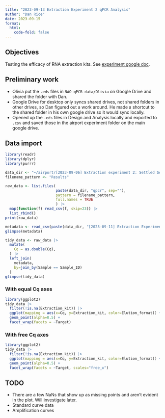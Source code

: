 ```yaml
---
title: "2023-09-13 Extraction Experiment 2 qPCR Analysis"
author: "Dan Rice"
date: 2023-09-15
format:
  html:
    code-fold: false
---
```

## Objectives

Testing the efficacy of RNA extraction kits.
See [experiment google doc](https://docs.google.com/document/d/1Po6eE3LHc9svHC4yfnDak-B-sKa7o1Pc1noFMoSbFSE/edit?usp=sharing).

## Preliminary work

- Olivia put the `.eds` files in `NAO qPCR data/Olivia` on Google Drive and shared the folder with Dan.
- Google Drive for desktop only syncs shared drives, not shared folders in other drives, so Dan figured out a work around. He made a shortcut to the shared folder in his own google drive so it would sync locally.
- Opened up the `.eds` files in Design and Analysis locally and exported to `.csv` and saved those in the airport experiment folder on the main google drive.

## Data import

```r
library(readr)
library(dplyr)
library(purrr)

data_dir <- "~/airport/[2023-09-06] Extraction experiment 2: Settled Solids/"
filename_pattern <- "Results"
```

```r
raw_data <- list.files(
                       paste(data_dir, "qpcr", sep=""),
                       pattern = filename_pattern,
                       full.names = TRUE
                       ) |>
  map(function(f) read_csv(f, skip=23)) |>
  list_rbind()
print(raw_data)
```

```r
metadata <- read_csv(paste(data_dir, "[2023-09-11] Extraction Experiment 2 templates and results - sampleMetadata.csv", sep=""))
glimpse(metadata)
```

```r
tidy_data <- raw_data |>
  mutate(
    Cq = as.double(Cq),
  ) |>
  left_join(
    metadata,
    by=join_by(Sample == Sample_ID)
  )
glimpse(tidy_data)
```

### With equal Cq axes

```r
library(ggplot2)
tidy_data |>
  filter(!is.na(Extraction_kit)) |>
  ggplot(mapping = aes(x=Cq, y=Extraction_kit, color=Elution_format)) +
  geom_point(alpha=0.5) +
  facet_wrap(facets = ~Target)
```

### With free Cq axes

```r
library(ggplot2)
tidy_data |>
  filter(!is.na(Extraction_kit)) |>
  ggplot(mapping = aes(x=Cq, y=Extraction_kit, color=Elution_format)) +
  geom_point(alpha=0.5) +
  facet_wrap(facets = ~Target, scales="free_x")
```

## TODO

- There are a few NaNs that show up as missing points and aren't evident in the plot. Will investigate later.
- Standard curve data
- Amplification curves
